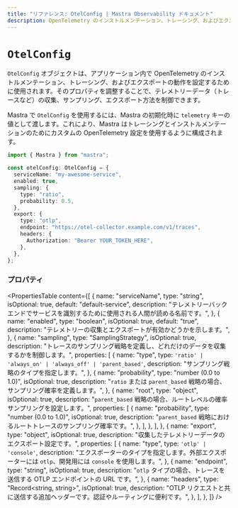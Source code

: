 ```yaml
---
title: "リファレンス: OtelConfig | Mastra Observability ドキュメント"
description: OpenTelemetry のインストルメンテーション、トレーシング、およびエクスポート動作を設定する OtelConfig オブジェクトのドキュメント。
---
```




# `OtelConfig`

`OtelConfig` オブジェクトは、アプリケーション内で OpenTelemetry のインストルメンテーション、トレーシング、およびエクスポートの動作を設定するために使用されます。そのプロパティを調整することで、テレメトリーデータ（トレースなど）の収集、サンプリング、エクスポート方法を制御できます。

Mastra で `OtelConfig` を使用するには、Mastra の初期化時に `telemetry` キーの値として渡します。これにより、Mastra はトレーシングとインストルメンテーションのためにカスタムの OpenTelemetry 設定を使用するように構成されます。

```typescript showLineNumbers copy
import { Mastra } from "mastra";

const otelConfig: OtelConfig = {
  serviceName: "my-awesome-service",
  enabled: true,
  sampling: {
    type: "ratio",
    probability: 0.5,
  },
  export: {
    type: "otlp",
    endpoint: "https://otel-collector.example.com/v1/traces",
    headers: {
      Authorization: "Bearer YOUR_TOKEN_HERE",
    },
  },
};
```

### プロパティ

<PropertiesTable
  content={[
    {
      name: "serviceName",
      type: "string",
      isOptional: true,
      default: "default-service",
      description:
        "テレメトリーバックエンドでサービスを識別するために使用される人間が読める名前です。",
    },
    {
      name: "enabled",
      type: "boolean",
      isOptional: true,
      default: "true",
      description: "テレメトリーの収集とエクスポートが有効かどうかを示します。",
    },
    {
      name: "sampling",
      type: "SamplingStrategy",
      isOptional: true,
      description:
        "トレースのサンプリング戦略を定義し、どれだけのデータを収集するかを制御します。",
      properties: [
        {
          name: "type",
          type: `'ratio' | 'always_on' | 'always_off' | 'parent_based'`,
          description: "サンプリング戦略のタイプを指定します。",
        },
        {
          name: "probability",
          type: "number (0.0 to 1.0)",
          isOptional: true,
          description:
            "`ratio` または `parent_based` 戦略の場合、サンプリング確率を定義します。",
        },
        {
          name: "root",
          type: "object",
          isOptional: true,
          description:
            "`parent_based` 戦略の場合、ルートレベルの確率サンプリングを設定します。",
          properties: [
            {
              name: "probability",
              type: "number (0.0 to 1.0)",
              isOptional: true,
              description:
                "`parent_based` 戦略におけるルートトレースのサンプリング確率です。",
            },
          ],
        },
      ],
    },
    {
      name: "export",
      type: "object",
      isOptional: true,
      description: "収集したテレメトリーデータのエクスポート設定です。",
      properties: [
        {
          name: "type",
          type: `'otlp' | 'console'`,
          description:
            "エクスポーターのタイプを指定します。外部エクスポーターには `otlp`、開発用には `console` を使用します。",
        },
        {
          name: "endpoint",
          type: "string",
          isOptional: true,
          description:
            "`otlp` タイプの場合、トレースを送信する OTLP エンドポイントの URL です。",
        },
        {
          name: "headers",
          type: "Record<string, string>",
          isOptional: true,
          description:
            "OTLP リクエストと共に送信する追加ヘッダーです。認証やルーティングに便利です。",
        },
      ],
    },
  ]}
/>
